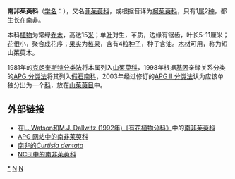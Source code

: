 {{Automatic taxobox
| taxon = Curtisiaceae
| authority = [[Armen_Takhtajan|Takht.]]，1987
| image = Curtisia dentata - 2.JPG
| image_caption = ''Curtisia dentata''
| subdivision_ranks = [[属|属]]
| subdivision = [[短山茱萸属|短山茱萸属]] ''Curtisia''
}}

'''南非茱萸科'''（[[学名|学名]]：{{lang|la|''Curtisiaceae''}}），又名[[菲茱萸科|菲茱萸科]]，或根据音译为[[柯茱萸科|柯茱萸科]]，只有1[[属|属]]2[[种|种]]，都生长在[[南非|南非]]。

本科[[植物|植物]]为常绿[[乔木|乔木]]，高达15[[米_(單位)|米]]；单[[叶|叶]]对生，革质，边缘有锯齿，叶长5-11厘米；[[花|花]]很小，聚合成花序；[[果实|果实]]为[[核果|核果]]，含有4粒[[种子|种子]]，种子含油。[[木材|木材]]可用，称为短山茱萸木。

1981年的[[克朗奎斯特分类法|克朗奎斯特分类法]]将本属列入[[山茱萸科|山茱萸科]]，1998年根据[[基因|基因]]亲缘关系分类的[[APG_分类法|APG 分类法]]将其列入[[假石南科|假石南科]]，2003年经过修订的[[APG_II_分类法|APG II 分类法]]认为应该单独分出为一个[[科|科]]，放在[[山茱萸目|山茱萸目]]中。

== 外部链接 ==
* 在[https://web.archive.org/web/20070103200438/http://delta-intkey.com/angio/ L. Watson和M.J. Dallwitz (1992年)《有花植物分科》]中的[http://delta-intkey.com/angio/www/curtisia.htm 南非茱萸科]{{Wayback|url=http://delta-intkey.com/angio/ |date=20070103200438 }}
* [http://www.mobot.org/MOBOT/Research/APWeb/orders/cornalesweb.htm#Curtisiaceae APG 网站中的南非茱萸科]{{Wayback|url=http://www.mobot.org/MOBOT/Research/APWeb/orders/cornalesweb.htm#Curtisiaceae |date=20070630001251 }}
* [http://www.plantzafrica.com/plantcd/curtisdent.htm 南非的''Curtisia dentata'']{{Wayback|url=http://www.plantzafrica.com/plantcd/curtisdent.htm |date=20070715130007 }} 
* [http://www.ncbi.nlm.nih.gov/Taxonomy/Browser/wwwtax.cgi?lin=s&p=has_linkout&id=42220 NCBI中的南非茱萸科]
{{Taxonbar|from=Q14033811}}

[[Category:南非茱萸科|*]]
[[Category:植物科名|N]]
[[Category:1987年描述的分类群|N]]